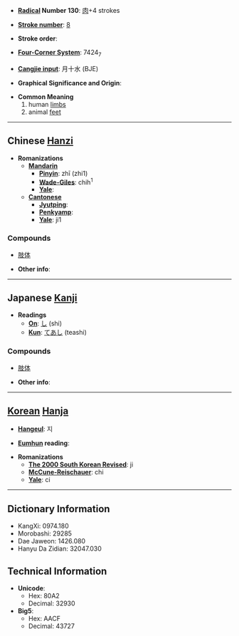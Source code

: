 * '''[[Wiktionary:Chinese radical index| Radical]] Number 130''': [[Wiktionary:Chinese radical index 肉|肉]]+4 strokes

* '''[[Wiktionary:Chinese total strokes index|Stroke number]]''': [[Wiktionary:Chinese total strokes index 8|8]]

* '''Stroke order''': 

* '''[[Wiktionary:Chinese four corner index|Four-Corner System]]''': 7424<sub>7</sub>

* '''[[Wiktionary:Chinese Cangjie index|Cangjie input]]''': 月十水 (BJE)

* '''Graphical Significance and Origin''': 

* '''Common Meaning'''
*# human [[limb]]s
*# animal [[feet]]


----

== Chinese [[Hanzi]] ==

* '''Romanizations'''
** '''[[Mandarin]]'''
*** '''[[Pinyin]]''': zhī (zhi1)
*** '''[[Wade-Giles]]''': chih<sup>1</sup>
*** '''[[Yale]]''': 
** '''[[Cantonese]]'''
*** '''[[Jyutping]]''':
*** '''[[Penkyamp]]''': 
*** '''[[Yale]]''': ji1

===Compounds===
*[[肢体]]

* '''Other info''': 

----

== Japanese [[Kanji]] ==

* '''Readings'''
** '''[[On]]''': [[し]] (shi)
** '''[[Kun]]''': [[てあし]] (teashi)

===Compounds===
*[[肢体]]

* '''Other info''':  

----

== [[Korean]] [[Hanja]] ==

* '''[[Hangeul]]''': 지

* '''[[Eumhun]] reading''': 

* '''Romanizations'''
** '''[[The 2000 South Korean Revised Romanization|The 2000 South Korean Revised]]''': ji
** '''[[McCune-Reischauer]]''': chi
** '''[[Yale]]''': ci

----

== Dictionary Information ==

* KangXi: 0974.180
* Morobashi: 29285
* Dae Jaweon: 1426.080
* Hanyu Da Zidian: 32047.030

== Technical Information ==

* '''Unicode''':
** Hex: 80A2
** Decimal: 32930
* '''Big5''':
** Hex: AACF
** Decimal: 43727